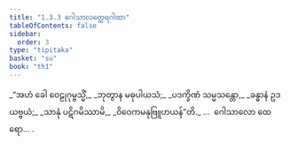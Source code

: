 ```yaml
---
title: "1.3.3 ဂေါသာလတ္ထေရဂါထာ"
tableOfContents: false
sidebar:
  order: 3
type: "tipitaka"
basket: "su"
book: "th1"
---
```



<DynamicBreadcrumb />

<Division number="23" book="th1" e="ch" v="19" p="225">

<Paragraph number="54" type="verses" book="th1">
_“အဟံ ခေါ ဝေဠုဂုမ္ဗသ္မိံ,_  
_ဘုတွာန မဓုပါယသံ;_  
_ပဒက္ခိဏံ သမ္မသန္တော,_  
_ခန္ဓာနံ ဥဒယဗ္ဗယံ;_  
_သာနုံ ပဋိဂမိဿာမိ,_  
_ဝိဝေကမနုဗြူဟယန်”တိ._  


</Paragraph>
</Division>

<Paragraph number="55" type="center" book="th1">
…  ဂေါသာလော ထေရော… .
</Paragraph>